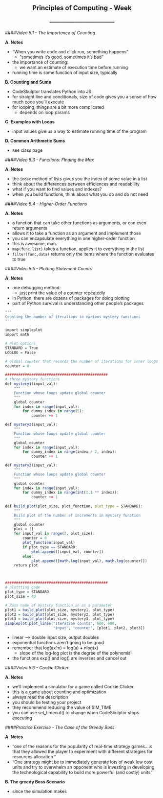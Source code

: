 <center> <h2>Principles of Computing - Week </h2> </center>
<center> <h3>---------------------------------------</h3> </center>

####*Video 5.1 - The Importance of Counting*

**A. Notes**

- "When you write code and click run, something happens"
    - "sometimes it's good, sometimes it's bad"
- the importance of counting:
    - we want an estimate of execution time before running
- running time is some function of input size, typically

**B. Counting and Sums**

- CodeSkulptor translates Python into JS
- for straight line and conditionals, size of code gives you a sense of how much code you'll execute
- for looping, things are a bit more complicated
    - depends on loop params

**C. Examples with Loops**

- input values give us a way to estimate running time of the program

**D. Common Arithmetic Sums**

- see class page

####*Video 5.3 - Functions: FInding the Max*

**A. Notes**

- the ```index``` method of lists gives you the index of some value in a list
- think about the differences between efficiences and readability
- what if you want to find values and indexes?
- when you build functions, think about what you do and do not need

####*Video 5.4 - Higher-Order Functions*

**A. Notes**

- a function that can take other functions as arguments, or can even return arguments
- allows it to take a function as an argument and implement those
- you can encapsulate everything in one higher-order function
- this is awesome, man.
- ```map(func,list)``` takes a function, applies it to everything in the list
- ```filter(func,data)``` returns only the items where the function evaluates to true

####*Video 5.5 - Plotting Statement Counts*

**A. Notes**

- one debugging method:
    - just print the value of a counter repeatedly
- in Python, there are dozens of packages for doing plotting
- part of Python survival is understanding other people's packages

```r
"""
Counting the number of iterations in various mystery functions
"""

import simpleplot
import math

# Plot options
STANDARD = True
LOGLOG = False

# global counter that records the number of iterations for inner loops
counter = 0

###############################################
# three mystery functions
def mystery1(input_val):
    """ 
    Function whose loops update global counter    
    """
    global counter
    for index in range(input_val):
        for dummy_index in range(5):
            counter += 1

def mystery2(input_val):
    """ 
    Function whose loops update global counter   
    """
    global counter
    for index in range(input_val):
        for dummy_index in range(index / 2, index):
            counter += 1

def mystery3(input_val):
    """ 
    Function whose loops update global counter    
    """
    global counter
    for index in range(input_val):
        for dummy_index in range(int(1.1 ** index)):
            counter += 1
    
def build_plot(plot_size, plot_function, plot_type = STANDARD):
    """
    Build plot of the number of increments in mystery function
    """
    global counter
    plot = []
    for input_val in range(2, plot_size):
        counter = 0
        plot_function(input_val)
        if plot_type == STANDARD:
            plot.append([input_val, counter])
        else:
            plot.append([math.log(input_val), math.log(counter)])
    return plot



###############################################
# plottting code
plot_type = STANDARD
plot_size = 40

# Pass name of mystery function in as a parameter
plot1 = build_plot(plot_size, mystery1, plot_type)
plot2 = build_plot(plot_size, mystery2, plot_type)
plot3 = build_plot(plot_size, mystery3, plot_type)
simpleplot.plot_lines("Iteration counts", 600, 600, 
                      "input", "counter", [plot1, plot2, plot3])


```

- linear --> double input size, output doubles
- exponential functions aren't going to be good
- remember that log(ax^n) = log(a) + nlog(x)
    - slope of the log-log plot is the degree of the polynomial
- the functions exp() and log() are inverses and cancel out

####*Video 5.6 - Cookie Clicker*

**A. Notes**

- we'll implement a simulator for a game called Cookie Clicker
- this is a game about counting and optimization
- always read the description
- you should be testing your project
- they recommend reducing the value of SIM_TIME
- you can use set_timeout() to change when CodeSkulptor stops executing

####*Practice Exercise - The Case of the Greedy Boss*

**A. Notes**

- "one of the reasons for the popularity of real-time strategy games...is that they allowed the player to experiment with different strategies for resources allocation."
- "One strategy might be to immediately generate lots of weak low cost units and try to overwhelm an opponent who is investing in developing the technological capability to build more powerful (and costly) units"

**B. The greedy Boss Scenario**

- since the simulation makes 